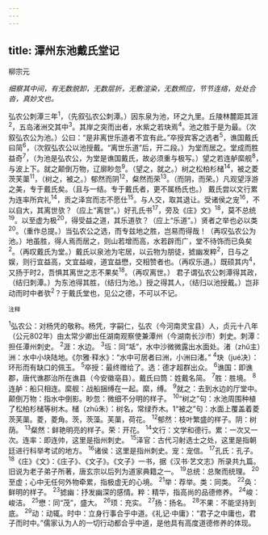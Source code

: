 ```yaml
---
---
---
```

title: 潭州东池戴氏堂记
---



柳宗元

*细察其中间，有无数脱卸，无数层折，无敷渲染，无数照应，节节连络，处处合沓，真妙文也。*

弘农公刺潭三年<sup>1</sup>，（先叙弘农公刺潭。）因东泉为池，环之九里。丘陵林麓距其涯<sup>2</sup>，五岛渚洲交其中<sup>3</sup>。其岸之突而出者，水紫之若玦焉<sup>4</sup>。池之胜于是为最。（次叙弘农公为池。）公曰：“是非离世乐道者不宜有此。”卒授宾客之选者<sup>5</sup>，谯国戴氏曰简<sup>6</sup>，（次叙弘农公以池授戴。“离世乐道”后，开二段。）为堂而居之。堂成而胜益奇<sup>7</sup>，（为池是弘农公，为堂是谯国戴氏，故必须重与极写。）望之若连舻縻舰<sup>8</sup>，与波上下。就之颠倒万物，辽廓眇忽<sup>9</sup>。（望之，就之。）树之松柏杉槠<sup>14</sup>，被之菱茨芙蕖<sup>11</sup>，（树之，被之。）郁然而阴<sup>12</sup>，粲然而荣<sup>13</sup>。（而阴，而荣。）凡观望浮游之美，专于戴氏矣。（且与一结。专于戴氏者，更不属杨氏也。）
戴氏尝以文行累为连率所宾礼<sup>14</sup>，贡之泽宫而志不愿仕<sup>15</sup>。与人交，取其退让。受诸侯之宠<sup>16</sup>，不以自大，其离世欤？（应上“离世”。）好孔氏书<sup>17</sup>，旁及《庄》文》<sup>18</sup>，莫不总统<sup>19</sup>。以至虚为极<sup>20</sup>，得受益之道，其乐道欤？（应上“乐道”。）贤者之举也必以类<sup>20</sup>。（重作总提。）当弘农公之选，而专兹地之胜，岂易而得哉！（再叹弘农公为池。）地虽胜，得人焉而居之，则山若增而高，水若辟而广，堂不待饰而已奂矣<sup>2</sup>。（再叹戴氏为堂。）戴氏以泉池为宅居，以云物为朋徒，摅幽发粹<sup>2</sup>，日与之娱，则行宜益高，文宜益峻，道宜益懋，交相赞者也。（再叹乐道。）既硕其内<sup>4</sup>，又扬于时2，吾惧其离世之志不果矣<sup>18</sup>。（再叹离世。）
君子谓弘农公刺潭得其政，（结归刺潭。）为东池得其胜，（结归为池。）授之得其人，（结归以池授戴。）岂非动而时中者欤<sup>2</sup>？于戴氏堂也，见公之德，不可以不记。

<sup>注释</sup>

<sup>1</sup>弘农公：对杨凭的敬称。杨凭，字嗣仁，弘农（今河南灵宝县）人，贞元十八年（公元802年）由太常少卿出任湖南观察使兼潭州（今湖南长沙市）刺史。刺潭：担任潭州刺史。
<sup>2</sup>涯：水边。
<sup>3</sup>坘：同“坻”，水中沙微微露出水面处。渚（zhǔ主）洲：水中小块陆地。《尔雅·释水》：“水中可居者曰洲，小洲曰渚。”
<sup>4</sup>玦（jué决）：环形而有缺口的佩玉。
<sup>5</sup>卒授：最终赠给了。选：德才超群出众。
<sup>6</sup>谯国：即谯郡，唐代谯郡治所在谯县（今安徽亳县）。戴氏曰筒：姓戴名简。
<sup>7</sup>胜：胜境。
<sup>8</sup>连舻：船只相连。縻舰：战船捆缚在一起。縻，缚。
<sup>9</sup>就之：去到水边的厅堂中。颠倒万物：指水中倒影。眇忽：微细不分明的样子。
<sup>10</sup>“树之”句：水池周围种植了松柏杉槠等树木。槠（zhū朱）：树名，常绿乔木。1“被之”句：水面上覆盖着菱茨芙蕖。菱，菱角。茨，茨藻。芙蕖，荷花。
<sup>12</sup>郁然：枝叶繁盛的样子。阴：树荫。
<sup>13</sup>粲然：鲜艳明亮的样子。荣：开花。
<sup>14</sup>文行：文学和德行。累：一次又一次。连率：即连帅，这里是指州刺史。
<sup>15</sup>泽官：古代习射选士之处，这里是指朝廷进行科举考试的地方。
<sup>16</sup>诸侯：这里是指州刺史。宠：宠信。
<sup>17</sup>孔氏：孔子。
<sup>18</sup>《庄》《文》：《庄子》、《文子》。《文子》一书，据《汉书·艺文志》所录共九篇。旧说为老子弟子所著，唐玄宗以后列为道家典籍之一。
<sup>19</sup>总统：总聚而统理。
<sup>20</sup>至虚；心中无任何外物牵累，指极虚无的心境。
<sup>21</sup>举：荐举。类：同类。
<sup>22</sup>奂：鲜明的样子。
<sup>23</sup>摅幽：抒发幽深的感情。粹：精华，指高尚的品德修养。
<sup>24</sup>峻：峻洁。
<sup>25</sup>懋：同“茂”，盛大。
<sup>26</sup>顼：充实。
<sup>27</sup>扬：扬名。
<sup>28</sup>不果：不能坚持到底。
<sup>29</sup>动：动辄。时中：立身行事合乎中道。《礼记·中庸》：“君子之中庸也，君子而时中。”儒家认为人的一切行动都合乎中道，是他具有高度道德修养的体现。